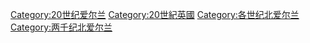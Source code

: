 [[Category:20世纪爱尔兰|Category:20世纪爱尔兰]]
[[Category:20世紀英國|Category:20世紀英國]]
[[Category:各世纪北爱尔兰|Category:各世纪北爱尔兰]]
[[Category:两千纪北爱尔兰|Category:两千纪北爱尔兰]]